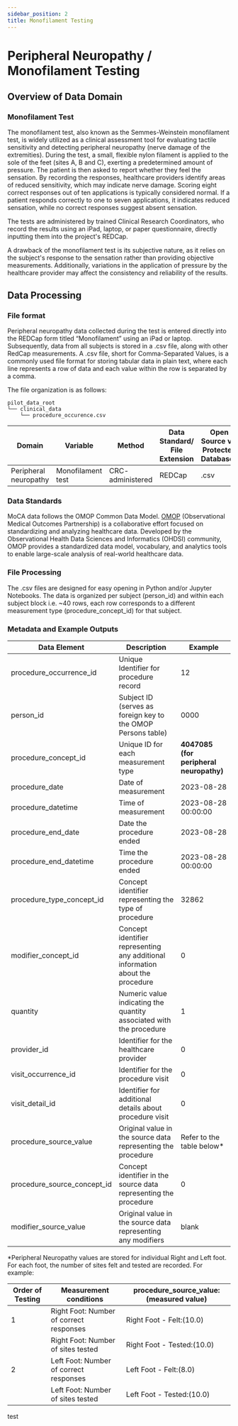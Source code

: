 ```yaml
---
sidebar_position: 2
title: Monofilament Testing
---
```


# Peripheral Neuropathy / Monofilament Testing

## Overview of Data Domain

### Monofilament Test

The monofilament test, also known as the Semmes-Weinstein monofilament test, is widely utilized as a clinical assessment tool for evaluating tactile sensitivity and detecting peripheral neuropathy (nerve damage of the extremities). During the test, a small, flexible nylon filament is applied to the sole of the feet (sites A, B and C), exerting a predetermined amount of pressure. The patient is then asked to report whether they feel the sensation. By recording the responses, healthcare providers identify areas of reduced sensitivity, which may indicate nerve damage. Scoring eight correct responses out of ten applications is typically considered normal. If a patient responds correctly to one to seven applications, it indicates reduced sensation, while no correct responses suggest absent sensation.

The tests are administered by trained Clinical Research Coordinators, who record the results using an iPad, laptop, or paper questionnaire, directly inputting them into the project's REDCap.

A drawback of the monofilament test is its subjective nature, as it relies on the subject's response to the sensation rather than providing objective measurements. Additionally, variations in the application of pressure by the healthcare provider may affect the consistency and reliability of the results.

## Data Processing

### File format

Peripheral neuropathy data collected during the test is entered directly into the REDCap form titled “Monofilament” using an iPad or laptop. Subsequently, data from all subjects is stored in a .csv file, along with other RedCap measurements. A .csv file, short for Comma-Separated Values, is a commonly used file format for storing tabular data in plain text, where each line represents a row of data and each value within the row is separated by a comma.

The file organization is as follows:

```
pilot_data_root
└── clinical_data
    └── procedure_occurence.csv
```

| Domain                | Variable          | Method            | Data Standard/ File Extension | Open Source vs. Protected Database? |             |
| --------------------- | ----------------- | ----------------- | ----------------------------- | ----------------------------------- | ----------- |
| Peripheral neuropathy | Monofilament test | CRC- administered | REDCap                        | .csv                                | Open Source |

### Data Standards

MoCA data follows the OMOP Common Data Model. [OMOP](https://www.ohdsi.org/data-standardization/) (Observational Medical Outcomes Partnership) is a collaborative effort focused on standardizing and analyzing healthcare data. Developed by the Observational Health Data Sciences and Informatics (OHDSI) community, OMOP provides a standardized data model, vocabulary, and analytics tools to enable large-scale analysis of real-world healthcare data.

### File Processing

The .csv files are designed for easy opening in Python and/or Jupyter Notebooks. The data is organized per subject (person_id) and within each subject block i.e. ~40 rows, each row corresponds to a different measurement type (procedure_concept_id) for that subject.

### Metadata and Example Outputs

| Data Element                | Description                                                                    | Example                                 |
| --------------------------- | ------------------------------------------------------------------------------ | --------------------------------------- |
| procedure_occurrence_id     | Unique Identifier for procedure record                                         | 12                                      |
| person_id                   | Subject ID (serves as foreign key to the OMOP Persons table)                   | 0000                                    |
| procedure_concept_id        | Unique ID for each measurement type                                            | **4047085 (for peripheral neuropathy)** |
| procedure_date              | Date of measurement                                                            | 2023-08-28                              |
| procedure_datetime          | Time of measurement                                                            | 2023-08-28 00:00:00                     |
| procedure_end_date          | Date the procedure ended                                                       | 2023-08-28                              |
| procedure_end_datetime      | Time the procedure ended                                                       | 2023-08-28 00:00:00                     |
| procedure_type_concept_id   | Concept identifier representing the type of procedure                          | 32862                                   |
| modifier_concept_id         | Concept identifier representing any additional information about the procedure | 0                                       |
| quantity                    | Numeric value indicating the quantity associated with the procedure            | 1                                       |
| provider_id                 | Identifier for the healthcare provider                                         | 0                                       |
| visit_occurrence_id         | Identifier for the procedure visit                                             | 0                                       |
| visit_detail_id             | Identifier for additional details about procedure visit                        | 0                                       |
| procedure_source_value      | Original value in the source data representing the procedure                   | Refer to the table below\*              |
| procedure_source_concept_id | Concept identifier in the source data representing the procedure               | 0                                       |
| modifier_source_value       | Original value in the source data representing any modifiers                   | blank                                   |

\*Peripheral Neuropathy values are stored for individual Right and Left foot. For each foot, the number of sites felt and tested are recorded. For example:

<table>
  <thead>
    <tr>
      <th>Order of Testing</th>
      <th>Measurement conditions</th>
      <th>procedure_source_value: (measured value) </th>
    </tr>
  </thead>
  <tbody>
    <tr>
      <td className="b2">1</td>
      <td>Right Foot: Number of correct responses</td>
      <td>Right Foot - Felt:(10.0)</td>
    </tr>
    <tr>
      <td> </td>
      <td>Right Foot: Number of sites tested</td>
      <td>Right Foot - Tested:(10.0)</td>
    </tr>
    <tr>
      <td className="b2">2</td>
      <td>Left Foot: Number of correct responses</td>
      <td>Left Foot - Felt:(8.0)</td>
    </tr>
    <tr>
      <td> </td>
      <td>Left Foot: Number of sites tested</td>
      <td>Left Foot - Tested:(10.0)</td>
    </tr>
  </tbody>
</table>

test

<MonofilanmentTable />


<PageFeedback />
